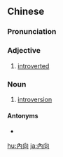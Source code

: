 {{also|内向}}
==Chinese==
{{zh-forms|s=内向}}

===Pronunciation===
{{zh-pron
|m=nèixiàng
|c=noi6 hoeng3
|cat=a,n
}}

===Adjective===
{{zh-adj}}

# [[introverted]]

===Noun===
{{zh-noun}}

# [[introversion]]

====Antonyms====
* {{zh-l|外向}}

[[hu:內向]]
[[ja:內向]]